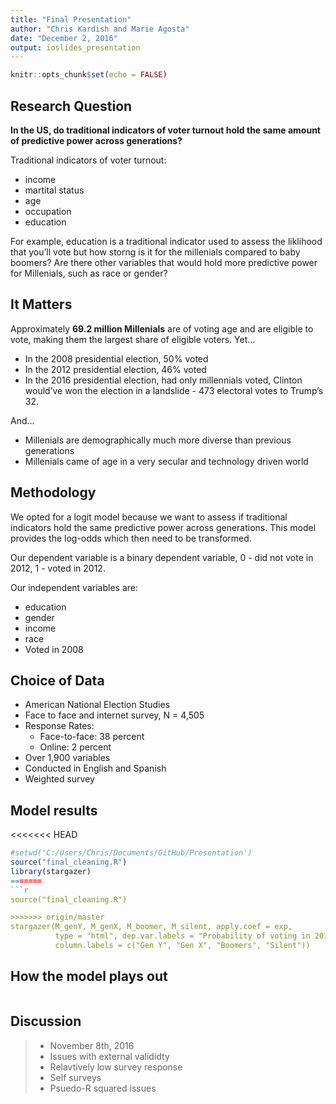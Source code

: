 ---
title: "Final Presentation"
author: "Chris Kardish and Marie Agosta"
date: "December 2, 2016"
output: ioslides_presentation
---

```{r setup, include=FALSE}
knitr::opts_chunk$set(echo = FALSE)
```

## Research Question 

 **In the US, do traditional indicators of voter turnout hold the same amount of predictive power across generations?** 

Traditional indicators of voter turnout: 

- income 
- martital status 
- age
- occupation
- education 

For example, education is a traditional indicator used to assess the liklihood that you'll vote but how storng is it for the millenials compared to baby boomers? Are there other variables that would hold more predictive power for Millenials, such as race or gender? 

## It Matters

Approximately **69.2 million Millenials** are of voting age and are eligible to vote, making them the largest share of eligible voters. Yet...

- In the 2008 presidential election, 50% voted 
- In the 2012 presidential election, 46% voted 
- In the 2016 presidential election, had only millennials voted, Clinton would've won the election in a landslide - 473 electoral votes to Trump's 32.

And... 

- Millenials are demographically much more diverse than previous generations  
- Millenials came of age in a very secular and technology driven world 

## Methodology 

We opted for a logit model because we want to assess if traditional indicators hold the same predictive power across generations. This model provides the log-odds which then need to be transformed. 

Our dependent variable is a binary dependent variable, 0 - did not vote in 2012, 1 - voted in 2012. 

Our independent variables are: 

- education
- gender
- income
- race
- Voted in 2008 

## Choice of Data 

- American National Election Studies 
- Face to face and internet survey, N = 4,505
- Response Rates: 
    + Face-to-face: 38 percent
    + Online: 2 percent
- Over 1,900 variables
- Conducted in English and Spanish 
- Weighted survey 

## Model results {.flexbox .vcenter}

<<<<<<< HEAD
 

```{r echo = FALSE, results='asis', message=FALSE}
#setwd('C:/Users/Chris/Documents/GitHub/Presentation')
source("final_cleaning.R")
library(stargazer)
=======
```{r cars, echo = FALSE, message = FALSE,  }

source("final_cleaning.R")

>>>>>>> origin/master
stargazer(M_genY, M_genX, M_boomer, M_silent, apply.coef = exp,
          type = "html", dep.var.labels = "Probability of voting in 2012", 
          column.labels = c("Gen Y", "Gen X", "Boomers", "Silent"))

```

## How the model plays out 

```{r, echo = FALSE, results='asis'}


```

## Discussion 

>- November 8th, 2016 
>- Issues with external valididty
>- Relavtively low survey response 
>- Self surveys
>- Psuedo-R squared issues 


